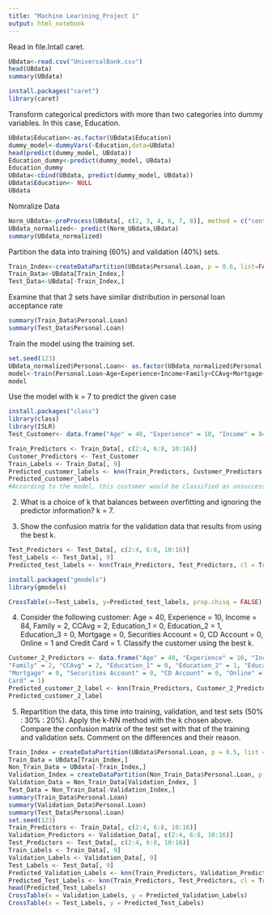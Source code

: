 ```yaml
---
title: "Machine Learining_Project 1"
output: html_notebook
---
```


Read in file.Intall caret.
```r
UBdata<-read.csv("UniversalBank.csv")
head(UBdata)
summary(UBdata)

install.packages("caret")
library(caret)
```

Transform categorical predictors with more than two categories into dummy variables. In this case, Education.
```r
UBdata$Education<-as.factor(UBdata$Education)
dummy_model<-dummyVars(~Education,data=UBdata)
head(predict(dummy_model, UBdata))
Education_dummy<-predict(dummy_model, UBdata)
Education_dummy
UBdata<-cbind(UBdata, predict(dummy_model, UBdata))
UBdata$Education<- NULL
UBdata
```

Nomralize Data
```r
Norm_UBdata<-preProcess(UBdata[, c(2, 3, 4, 6, 7, 8)], method = c("center", "scale"))
UBdata_normalized<- predict(Norm_UBdata,UBdata)
summary(UBdata_normalized)
```

Partition the data into training (60%) and validation (40%) sets.
```r
Train_Index<-createDataPartition(UBdata$Personal.Loan, p = 0.6, list=FALSE)
Train_Data<-UBdata[Train_Index,]
Test_Data<-UBdata[-Train_Index,]
```

Examine that that 2 sets have similar distribution in personal loan acceptance rate
```r
summary(Train_Data$Personal.Loan)
summary(Test_Data$Personal.Loan)
```

Train the model using the training set.
```r
set.seed(123)
UBdata_normalized$Personal.Loan<- as.factor(UBdata_normalized$Personal.Loan)
model<-train(Personal.Loan~Age+Experience+Income+Family+CCAvg+Mortgage+Securities.Account+CD.Account+Online+CreditCard+Education.1+Education.2+Education.3, data = UBdata_normalized, method = "knn")
model
```
Use the model with k = 7 to predict the given case
```r
install.packages("class")
library(class)
library(ISLR)
Test_Customer<- data.frame("Age" = 40, "Experience" = 10, "Income" = 84, "Family" = 2, "CCAvg" = 2, "Education_1" = 0, "Education_2" = 1, "Education_3" = 0, "Mortgage" = 0, "Securities Account" = 0, "CD Account" = 0, "Online" = 1, "Credit Card" = 1)

Train_Predictors <- Train_Data[, c(2:4, 6:8, 10:16)]
Customer_Predictors <- Test_Customer
Train_Labels <- Train_Data[, 9]
Predicted_customer_labels <- knn(Train_Predictors, Customer_Predictors, cl = Train_Labels, k = 7)
Predicted_customer_labels
#According to the model, this customer would be classified as unsuccessful (loan not accepted).
```

2. What is a choice of k that balances between overfitting and ignoring the predictor information?
k = 7.

3. Show the confusion matrix for the validation data that results from using the best k.
```r
Test_Predictors <- Test_Data[, c(2:4, 6:8, 10:16)]
Test_Labels <- Test_Data[, 9]
Predicted_test_labels <- knn(Train_Predictors, Test_Predictors, cl = Train_Labels, k = 7)

install.packages("gmodels")
library(gmodels)

CrossTable(x=Test_Labels, y=Predicted_test_labels, prop.chisq = FALSE)
```


4. Consider the following customer: Age = 40, Experience = 10, Income = 84,
Family = 2, CCAvg = 2, Education_1 = 0, Education_2 = 1, Education_3 = 0,
Mortgage = 0, Securities Account = 0, CD Account = 0, Online = 1 and Credit
Card = 1. Classify the customer using the best k.
```r
Customer_2_Predictors <- data.frame("Age" = 40, "Experience" = 10, "Income" = 84,
"Family" = 2, "CCAvg" = 2, "Education_1" = 0, "Education_2" = 1, "Education_3" = 0,
"Mortgage" = 0, "Securities Account" = 0, "CD Account" = 0, "Online" = 1., "Credit
Card" = 1)
Predicted_customer_2_label <- knn(Train_Predictors, Customer_2_Predictors, cl = Train_Labels, k = 7)
Predicted_customer_2_label
```



5. Repartition the data, this time into training, validation, and test sets (50% : 30% : 20%). Apply the k-NN method with the k chosen above. Compare the confusion matrix of the test set with that of the training and validation sets. Comment on the differences and their reason.
```r
Train_Index = createDataPartition(UBdata$Personal.Loan, p = 0.5, list = FALSE)
Train_Data = UBdata[Train_Index,]
Non_Train_Data = UBdata[-Train_Index,]
Validation_Index = createDataPartition(Non_Train_Data$Personal.Loan, p = 0.6, list = FALSE)
Validation_Data = Non_Train_Data[Validation_Index, ]
Test_Data = Non_Train_Data[-Validation_Index,]
summary(Train_Data$Personal.Loan)
summary(Validation_Data$Personal.Loan)
summary(Test_Data$Personal.Loan)
set.seed(123)
Train_Predictors <- Train_Data[, c(2:4, 6:8, 10:16)]
Validation_Predictors <- Validation_Data[, c(2:4, 6:8, 10:16)]
Test_Predictors <- Test_Data[, c(2:4, 6:8, 10:16)]
Train_Labels <- Train_Data[, 9]
Validation_Labels <- Validation_Data[, 9]
Test_Labels <- Test_Data[, 9]
Predicted_Validation_Labels <- knn(Train_Predictors, Validation_Predictors, cl = Train_Labels, k = 7)
Predicted_Test_Labels <- knn(Train_Predictors, Test_Predictors, cl = Train_Labels, k = 7)
head(Predicted_Test_Labels)
CrossTable(x = Validation_Labels, y = Predicted_Validation_Labels)
CrossTable(x = Test_Labels, y = Predicted_Test_Labels)
```


